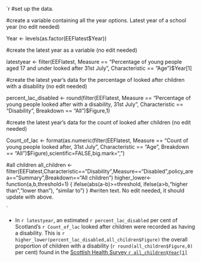 
`r 
#set up the data.


#create a variable containing all the year options. Latest year of a school year (no edit needed)

Year <- levels(as.factor(EEFlatest$Year))

#create the latest year as a variable (no edit needed)

latestyear <- filter(EEFlatest, Measure == "Percentage of young people aged 17 and under looked after 31st July",
                            Characteristic == "Age")$Year[1]

#create the latest year's data for the percentage of looked after children with a disability (no edit needed)

percent_lac_disabled <- round(filter(EEFlatest, Measure == "Percentage of young people looked after with a disability, 31st July",
                                      Characteristic == "Disability", Breakdown == "All")$Figure,1)

#create the latest year's data for the count of looked after children (no edit needed)

Count_of_lac <- format(as.numeric(filter(EEFlatest, Measure == "Count of young people looked after, 31st July",
                                      Characteristic == "Age", Breakdown == "All")$Figure),scientific=FALSE,big.mark=",")

#all children
all_children <- filter(EEFlatest,Characteristic=="Disability",Measure=="Disabled",policy_area=="Summary",Breakdown=="All children")
higher_lower<- function(a,b,threshold=1) {
  ifelse(abs(a-b)>=threshold,
         ifelse(a>b,"higher than","lower than"),
         "similar to")
}
#writen text. No edit needed, it should update with above.

`

* In `r latestyear`, an estimated `r percent_lac_disabled` per cent of Scotland's `r Count_of_lac` looked after children were recorded as having a disability. This is `r higher_lower(percent_lac_disabled,all_children$Figure)` the overall proportion of children with a disability (`r round(all_children$Figure,0)` per cent) found in the [Scottish Health Survey `r all_children$Year[1]`](https://www2.gov.scot/Topics/Statistics/Browse/Health/scottish-health-survey)

